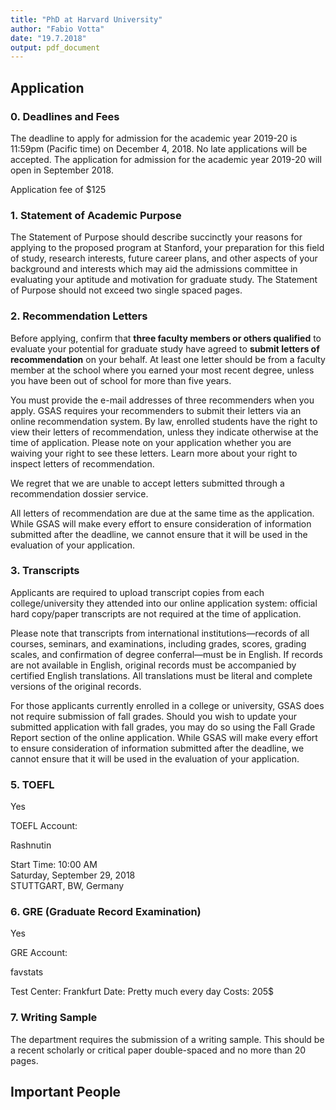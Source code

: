 ```yaml
---
title: "PhD at Harvard University"
author: "Fabio Votta"
date: "19.7.2018"
output: pdf_document
---
```


## Application

### 0. Deadlines and Fees

The deadline to apply for admission for the academic year 2019-20 is 11:59pm (Pacific time) on December 4, 2018. No late applications will be accepted. The application for admission for the academic year 2019-20 will open in September 2018. 

Application fee of $125

### 1. Statement of Academic Purpose

The Statement of Purpose should describe succinctly your reasons for applying to the proposed program at Stanford, your preparation for this field of study, research interests, future career plans, and other aspects of your background and interests which may aid the admissions committee in evaluating your aptitude and motivation for graduate study. The Statement of Purpose should not exceed two single spaced pages.

### 2. Recommendation Letters

Before applying, confirm that **three faculty members or others qualified** to evaluate your potential for graduate study have agreed to **submit letters of recommendation** on your behalf. At least one letter should be from a faculty member at the school where you earned your most recent degree, unless you have been out of school for more than five years.

You must provide the e-mail addresses of three recommenders when you apply. GSAS requires your recommenders to submit their letters via an online recommendation system. By law, enrolled students have the right to view their letters of recommendation, unless they indicate otherwise at the time of application. Please note on your application whether you are waiving your right to see these letters. Learn more about your right to inspect letters of recommendation.

We regret that we are unable to accept letters submitted through a recommendation dossier service.

All letters of recommendation are due at the same time as the application. While GSAS will make every effort to ensure consideration of information submitted after the deadline, we cannot ensure that it will be used in the evaluation of your application.

### 3. Transcripts

Applicants are required to upload transcript copies from each college/university they attended into our online application system: official hard copy/paper transcripts are not required at the time of application. 

Please note that transcripts from international institutions—records of all courses, seminars, and examinations, including grades, scores, grading scales, and confirmation of degree conferral—must be in English. If records are not available in English, original records must be accompanied by certified English translations. All translations must be literal and complete versions of the original records.

For those applicants currently enrolled in a college or university, GSAS does not require submission of fall grades. Should you wish to update your submitted application with fall grades, you may do so using the Fall Grade Report section of the online application. While GSAS will make every effort to ensure consideration of information submitted after the deadline, we cannot ensure that it will be used in the evaluation of your application.

### 5. TOEFL

Yes

TOEFL Account:

Rashnutin

Start Time:   10:00 AM			
Saturday, September 29, 2018			
STUTTGART, BW, Germany

### 6. GRE (Graduate Record Examination)

Yes

GRE Account:

favstats

Test Center: Frankfurt
Date: Pretty much every day
Costs: 205$

### 7. Writing Sample

The department requires the submission of a writing sample. This should be a recent scholarly or critical paper double-spaced and no more than 20 pages.

## Important People
